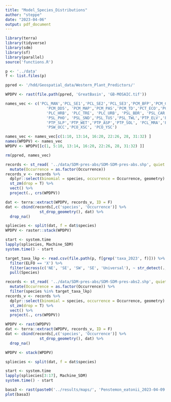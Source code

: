 ```yaml
---
title: "Model_Species_Distributions"
author: "steppe"
date: "2023-04-06"
output: pdf_document
---
```


```r
library(terra)
library(tidyverse)
library(sdm)
library(sf)
library(parallel)
source('functions.R')
```

```r
p <- '../data'
f <- list.files(p)
```


```r

ppred <- '/hdd/Geospatial_data/Western_Plant_Predictors/'

WPDPV <- rast(file.path(ppred, 'GreatBasin', 'GB-MOSAIC.tif'))

names_vec <- c('PCL_MAN','PCL_SE1','PCL_SE2','PCL_SE3','PCM_BFP','PCM_CMD',
                  'PCM_DD5', 'PCM_MAP','PCM_PAS','PCM_TD','PCT_ECO','PCT_EFW',
                  'PLC_HRB', 'PLC_TRE', 'PLC_URB', 'PSL_BDR', 'PSL_CAR', 
                  'PSL_PHO', 'PSL_SND','PSL_TUS','PSL_TWL','PTP_ELV','PTP_RLV',
                  'PTP_SLP','PTP_WET','PTP_ASP','PTP_SOL', 'PCL_MRA','PSW_DIS',
                  'PSW_OCC','PCO_XSC', 'PCO_YSC')

names_vec <- names_vec[c(1:10, 13:14, 16:20, 22:26, 28, 31:32) ]
names(WPDPV) <- names_vec
WPDPV <- WPDPV[[c(1, 5:10, 13:14, 16:20, 22:26, 28, 31:32) ]]

rm(ppred, names_vec)
```


```r
records <- st_read( '../data/SDM-pres-abs/SDM-SDM-pres-abs.shp', quiet = T) %>% 
  mutate(Occurrence = as.factor(Occurrence))
records_v <- records %>% 
  dplyr::select(binomial = species, occurrence = Occurrence, geometry) %>% 
  st_zm(drop = T) %>% 
  vect() %>% 
  project(., crs(WPDPV))

```


```r

dat <- terra::extract(WPDPV, records_v, ID = F)
dat <- cbind(records[,c('species', 'Occurrence')] %>% 
               st_drop_geometry(), dat) %>% 
  drop_na()

spliecies <- split(dat, f = dat$species)
WPDPV <- raster::stack(WPDPV)

start <- system.time
lapply(spliecies, Machine_SDM)
system.time() - start
```

```r

target_taxa_lkp <- read.csv(file.path(p, f[grep('taxa_2023', f)])) %>% 
  filter(ELFO == 'X') %>% 
  filter(across(c('NE', 'SE', 'SW', 'SE', 'Universal'), ~ str_detect(., 'X', negate = T))) %>% 
  pull(Species) 

records <- st_read( '../data/SDM-pres-abs/SDM-SDM-pres-abs2.shp', quiet = T) %>% 
  mutate(Occurrence = as.factor(Occurrence)) %>% 
  filter(species %in% target_taxa_lkp)
records_v <- records %>% 
  dplyr::select(binomial = species, occurrence = Occurrence, geometry) %>% 
  st_zm(drop = T) %>% 
  vect() %>% 
  project(., crs(WPDPV))

WPDPV <- rast(WPDPV)
dat <- terra::extract(WPDPV, records_v, ID = F)
dat <- cbind(records[,c('species', 'Occurrence')] %>% 
               st_drop_geometry(), dat) %>% 
  drop_na()

WPDPV <- stack(WPDPV)

spliecies <- split(dat, f = dat$species)

start <- system.time
lapply(spliecies[3:17], Machine_SDM)
system.time() - start
```


```r
basa3 <- rast(paste0('../results/maps/', 'Penstemon_eatonii_2023-04-09.tif'))
plot(basa3)
```


